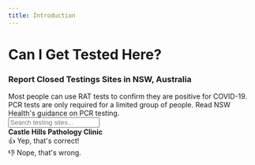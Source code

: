 ```yaml
---
title: Introduction
---
```



# Can I Get Tested Here?

<h3 style={{ marginTop: '0.5rem' }}>
  Report Closed Testings Sites in NSW, Australia
</h3>

<Callout emoji="ℹ️">
  Most people can use RAT tests to confirm they are positive for COVID-19. PCR
  tests are only required for a limited group of people. Read NSW Health's
  guidance on PCR testing.
</Callout>

<div class="relative w-full nextra-search mt-6">
  <div class="relative flex items-center">
    <input
      type="search"
      class="block w-full px-3 py-2 leading-tight border rounded appearance-none focus:outline-none focus:ring"
      placeholder="Search testing sites..."
      spellcheck="false"
    />
  </div>
</div>

<Callout emoji="🔴">
  <b>Castle Hills Pathology Clinic</b> <br />
  <div class="relative w-full nextra-search" style={{marginTop: '8px'}}>
    <div class="relative flex items-center">
      <div
        type="search"
        class="block w-full px-3 py-2 leading-tight border rounded appearance-none focus:outline-none focus:ring"
        placeholder="Search testing sites..."
        spellcheck="false"
        style={{marginRight: '4px'}}
      >
        👍 Yep, that's correct!
      </div>
      <div
        type="search"
        class="block w-full px-3 py-2 leading-tight border rounded appearance-none focus:outline-none focus:ring"
        placeholder="Search testing sites..."
        spellcheck="false"
        style={{marginLeft: '4px'}}
      >
        👎 Nope, that's wrong.
      </div>
    </div>
  </div>
</Callout>
